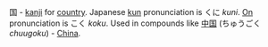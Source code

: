 国 - [[kanji]] for [[country]]. Japanese [[kun]] pronunciation is くに ''kuni''.
[[On]] pronunciation is こく ''koku''. Used in compounds like [[中国]] (ちゅうごく ''chuugoku'') - [[China]].